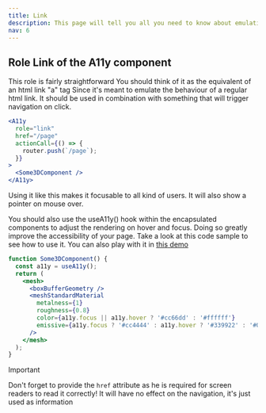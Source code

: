```yaml
---
title: Link
description: This page will tell you all you need to know about emulating an accessible link in your react-three-fiber app with @react-three-a11y
nav: 6
---
```


## Role Link of the A11y component

This role is fairly straightforward
You should think of it as the equivalent of an html link "a" tag
Since it's meant to emulate the behaviour of a regular html link. It should be used in combination with something that will trigger navigation on click.

```jsx
<A11y
  role="link"
  href="/page"
  actionCall={() => {
    router.push(`/page`);
  }}
>
  <Some3DComponent />
</A11y>
```

Using it like this makes it focusable to all kind of users. It will also show a pointer on mouse over.

You should also use the useA11y() hook within the encapsulated components to adjust the rendering on hover and focus. Doing so greatly improve the accessibility of your page.
Take a look at this code sample to see how to use it.
You can also play with it in [this demo](https://n4rzi.csb.app)

```jsx
function Some3DComponent() {
  const a11y = useA11y();
  return (
    <mesh>
      <boxBufferGeometry />
      <meshStandardMaterial
        metalness={1}
        roughness={0.8}
        color={a11y.focus || a11y.hover ? '#cc66dd' : '#ffffff'}
        emissive={a11y.focus ? '#cc4444' : a11y.hover ? '#339922' : '#003399'}
      />
    </mesh>
  );
}
```

> [!IMPORTANT]
> Don't forget to provide the `href` attribute as he is required for screen readers to read it correctly!
> It will have no effect on the navigation, it's just used as information
